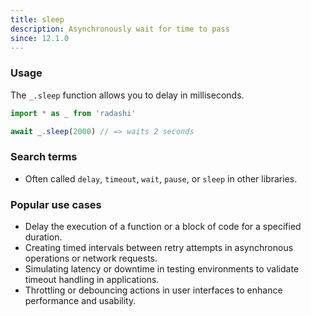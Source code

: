 ```yaml
---
title: sleep
description: Asynchronously wait for time to pass
since: 12.1.0
---
```


### Usage

The `_.sleep` function allows you to delay in milliseconds.

```ts
import * as _ from 'radashi'

await _.sleep(2000) // => waits 2 seconds
```

### Search terms

- Often called `delay`, `timeout`, `wait`, `pause`, or `sleep` in other libraries.

### Popular use cases

- Delay the execution of a function or a block of code for a specified duration.
- Creating timed intervals between retry attempts in asynchronous operations or network requests.
- Simulating latency or downtime in testing environments to validate timeout handling in applications.
- Throttling or debouncing actions in user interfaces to enhance performance and usability.

